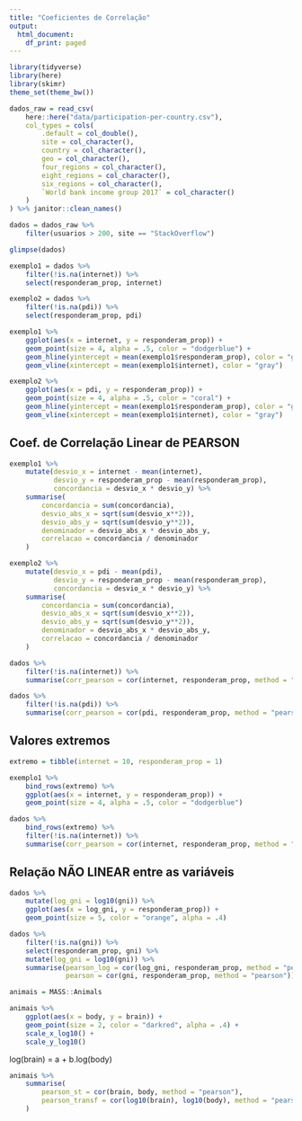 ```yaml
---
title: "Coeficientes de Correlação"
output:
  html_document:
    df_print: paged
---
```


```r
library(tidyverse)
library(here)
library(skimr)
theme_set(theme_bw())
```

```r
dados_raw = read_csv(
    here::here("data/participation-per-country.csv"),
    col_types = cols(
        .default = col_double(),
        site = col_character(),
        country = col_character(),
        geo = col_character(),
        four_regions = col_character(),
        eight_regions = col_character(),
        six_regions = col_character(),
        `World bank income group 2017` = col_character()
    )
) %>% janitor::clean_names()

dados = dados_raw %>% 
    filter(usuarios > 200, site == "StackOverflow")

glimpse(dados)
```

```r
exemplo1 = dados %>% 
    filter(!is.na(internet)) %>% 
    select(responderam_prop, internet)

exemplo2 = dados %>% 
    filter(!is.na(pdi)) %>% 
    select(responderam_prop, pdi)
```

```r
exemplo1 %>% 
    ggplot(aes(x = internet, y = responderam_prop)) + 
    geom_point(size = 4, alpha = .5, color = "dodgerblue") + 
    geom_hline(yintercept = mean(exemplo1$responderam_prop), color = "gray") + 
    geom_vline(xintercept = mean(exemplo1$internet), color = "gray")
```

```r
exemplo2 %>% 
    ggplot(aes(x = pdi, y = responderam_prop)) + 
    geom_point(size = 4, alpha = .5, color = "coral") + 
    geom_hline(yintercept = mean(exemplo1$responderam_prop), color = "gray") + 
    geom_vline(xintercept = mean(exemplo1$internet), color = "gray")
```

## Coef. de Correlação Linear de PEARSON

```r
exemplo1 %>% 
    mutate(desvio_x = internet - mean(internet), 
           desvio_y = responderam_prop - mean(responderam_prop), 
           concordancia = desvio_x * desvio_y) %>% 
    summarise(
        concordancia = sum(concordancia), 
        desvio_abs_x = sqrt(sum(desvio_x**2)),
        desvio_abs_y = sqrt(sum(desvio_y**2)),
        denominador = desvio_abs_x * desvio_abs_y, 
        correlacao = concordancia / denominador
    )
```

```r
exemplo2 %>% 
    mutate(desvio_x = pdi - mean(pdi), 
           desvio_y = responderam_prop - mean(responderam_prop), 
           concordancia = desvio_x * desvio_y) %>% 
    summarise(
        concordancia = sum(concordancia), 
        desvio_abs_x = sqrt(sum(desvio_x**2)),
        desvio_abs_y = sqrt(sum(desvio_y**2)),
        denominador = desvio_abs_x * desvio_abs_y, 
        correlacao = concordancia / denominador
    )
```


```r
dados %>% 
    filter(!is.na(internet)) %>% 
    summarise(corr_pearson = cor(internet, responderam_prop, method = "pearson"))
```
```r
dados %>% 
    filter(!is.na(pdi)) %>% 
    summarise(corr_pearson = cor(pdi, responderam_prop, method = "pearson"))
```

## Valores extremos

```r
extremo = tibble(internet = 10, responderam_prop = 1)

exemplo1 %>% 
    bind_rows(extremo) %>% 
    ggplot(aes(x = internet, y = responderam_prop)) + 
    geom_point(size = 4, alpha = .5, color = "dodgerblue")
```

```r
dados %>% 
    bind_rows(extremo) %>% 
    filter(!is.na(internet)) %>% 
    summarise(corr_pearson = cor(internet, responderam_prop, method = "pearson"))
```

## Relação NÃO LINEAR entre as variáveis

```r
dados %>% 
    mutate(log_gni = log10(gni)) %>% 
    ggplot(aes(x = log_gni, y = responderam_prop)) + 
    geom_point(size = 5, color = "orange", alpha = .4) 
```

```r
dados %>%
    filter(!is.na(gni)) %>% 
    select(responderam_prop, gni) %>% 
    mutate(log_gni = log10(gni)) %>% 
    summarise(pearson_log = cor(log_gni, responderam_prop, method = "pearson"), 
              pearson = cor(gni, responderam_prop, method = "pearson"))
```

```r
animais = MASS::Animals

animais %>% 
    ggplot(aes(x = body, y = brain)) + 
    geom_point(size = 2, color = "darkred", alpha = .4) + 
    scale_x_log10() + 
    scale_y_log10()
```

log(brain) = a + b.log(body)

```r
animais %>% 
    summarise(
        pearson_st = cor(brain, body, method = "pearson"),
        pearson_transf = cor(log10(brain), log10(body), method = "pearson")
    )
```

